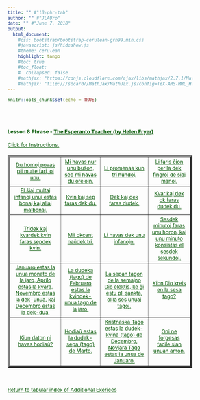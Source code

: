 ```yaml
---
title: "" #"l8-phr-tab"
author: "" #"JLAUro"
date: "" #"June 7, 2018"
output: 
  html_document:
    #css: bootstrap/bootstrap-cerulean-grn99.min.css
    #javascript: js/hideshow.js
    #theme: cerulean
    highlight: tango
    #toc: true
    #toc_float: 
    #  collapsed: false
    #mathjax: "https://cdnjs.cloudflare.com/ajax/libs/mathjax/2.7.1/MathJax.js?config=TeX-AMS-MML_HTMLorMML"
    #mathjax: "file:///sdcard//MathJax/MathJax.js?config=TeX-AMS-MML_HTMLorMML"
---
```


```r
knitr::opts_chunk$set(echo = TRUE)
```

<style>
a, body { 
color: #005500; 
font-size: 12px; 
}	

a:visited { color: #009900; }

[id^='tr'] {
display: none;
}

mark {
padding: 3px 3px;
text-align: left;
font-style: italic;
font-size: 10px;
background-color: #007700;
color: white;
margin-top: 0px;
margin-left: 5px;
}

</style>

<script type='text/javascript'>
function toggle_visibility(id) {
var e = document.getElementById(id);
e.style.display = ((e.style.display!='block') ? 'block' : 'none');
}
</script>

<br/><br/>

<p>
<h4>Lesson 8 Phrase - <a  href=http://www.gutenberg.org/files/8177/8177-h/8177-h.htm>The Esperanto Teacher (by Helen Fryer)</a> <br/></h4>
<a id='r0' href='#' onclick="toggle_visibility('tr0');">
Click for Instructions.</a>
<div id='tr0'>
&nbsp;
<mark>Click on each link to toggle the English translation.  Reload page to turn off all translations.</mark>
</div>
</p>

<table width='100%' border='5px' cellspacing='5px' cellpadding='5px'>
<tr id='r1'>
<td align='center' valign='middle'><a id='item1' href='#r0' onclick="toggle_visibility('tr1');">Du homoj povas pli multe fari, ol unu.</a>
<div id='tr1'><mark>Two men can do more than one.</mark></div></td>

<td align='center' valign='middle'><a id='item2' href='#r0' onclick="toggle_visibility('tr2');">Mi havas nur unu buŝon, sed mi havas du orelojn.</a>
<div id='tr2'><mark>I have only one mouth, but I have two ears.</mark></div></td>

<td align='center' valign='middle'><a id='item3' href='#r0' onclick="toggle_visibility('tr3');">Li promenas kun tri hundoj.</a>
<div id='tr3'><mark>He walks out with three dogs.</mark></div></td>

<td align='center' valign='middle'><a id='item4' href='#r0' onclick="toggle_visibility('tr4');">Li faris ĉion per la dek fingroj de siaj manoj.</a>
<div id='tr4'><mark>He did everything with the ten fingers of his hands.</mark></div></td>
</tr>
<tr id='r2'>

<td align='center' valign='middle'><a id='item5' href='#r1' onclick="toggle_visibility('tr5');">El ŝiaj multaj infanoj unuj estas bonaj kaj aliaj malbonaj.</a>
<div id='tr5'><mark>Of her many children some are good and others bad.</mark></div></td>

<td align='center' valign='middle'><a id='item6' href='#r1' onclick="toggle_visibility('tr6');">Kvin kaj sep faras dek du.</a>
<div id='tr6'><mark>Five and seven make twelve.</mark></div></td>

<td align='center' valign='middle'><a id='item7' href='#r1' onclick="toggle_visibility('tr7');">Dek kaj dek faras dudek.</a>
<div id='tr7'><mark>Ten and ten make twenty.</mark></div></td>

<td align='center' valign='middle'><a id='item8' href='#r1' onclick="toggle_visibility('tr8');">Kvar kaj dek ok faras dudek du.</a>
<div id='tr8'><mark>Four and eighteen make twenty-two.</mark></div></td>
</tr>
<tr id='r3'>

<td align='center' valign='middle'><a id='item9' href='#r2' onclick="toggle_visibility('tr9');">Tridek kaj kvardek kvin faras sepdek kvin.</a>
<div id='tr9'><mark>Thirty and forty-five make seventy-five.</mark></div></td>

<td align='center' valign='middle'><a id='item10' href='#r2' onclick="toggle_visibility('tr10');">Mil okcent naŭdek tri.</a>
<div id='tr10'><mark>One thousand eight hundred and ninety-three.</mark></div></td>

<td align='center' valign='middle'><a id='item11' href='#r2' onclick="toggle_visibility('tr11');">Li havas dek unu infanojn.</a>
<div id='tr11'><mark>He has eleven children.</mark></div></td>

<td align='center' valign='middle'><a id='item12' href='#r2' onclick="toggle_visibility('tr12');">Sesdek minutoj faras unu horon, kaj unu minuto konsistas el sesdek sekundoj.</a>
<div id='tr12'><mark>Sixty minutes make one hour, and one minute consists of sixty seconds.</mark></div></td>
</tr>
<tr id='r4'>

<td align='center' valign='middle'><a id='item13' href='#r3' onclick="toggle_visibility('tr13');">Januaro estas la unua monato de la jaro, Aprilo estas la kvara, Novembro estas la dek-unua, kaj Decembro estas la dek-dua.</a>
<div id='tr13'><mark>January is the first month of the year, April is the fourth, November is the eleventh, and December is the twelfth.</mark></div></td>

<td align='center' valign='middle'><a id='item14' href='#r3' onclick="toggle_visibility('tr14');">La dudeka (tago) de Februaro estas la kvindek-unua tago de la jaro.</a>
<div id='tr14'><mark>The twentieth day of February is the fifty-first day of the year.</mark></div></td>

<td align='center' valign='middle'><a id='item15' href='#r3' onclick="toggle_visibility('tr15');">La sepan tagon de la semajno Dio elektis, ke ĝi estu pli sankta, ol la ses unuaj tagoj.</a>
<div id='tr15'><mark>The seventh day of the week God chose to be (that it should be) more holy than the six first days.</mark></div></td>

<td align='center' valign='middle'><a id='item16' href='#r3' onclick="toggle_visibility('tr16');">Kion Dio kreis en la sesa tago?</a>
<div id='tr16'><mark>What did God create on the sixth day?</mark></div></td>
</tr>
<tr id='r5'>

<td align='center' valign='middle'><a id='item17' href='#r4' onclick="toggle_visibility('tr17');">Kiun daton ni havas hodiaŭ?</a>
<div id='tr17'><mark>What (which) date is it (have we) to-day?</mark></div></td>

<td align='center' valign='middle'><a id='item18' href='#r4' onclick="toggle_visibility('tr18');">Hodiaŭ estas la dudek-sepa (tago) de Marto.</a>
<div id='tr18'><mark>To-day is the twenty-seventh (day) of March.</mark></div></td>

<td align='center' valign='middle'><a id='item19' href='#r4' onclick="toggle_visibility('tr19');">Kristnaska Tago estas la dudek-kvina (tago) de Decembro, Novjara Tago estas la unua de Januaro.</a>
<div id='tr19'><mark>Christmas Day is the 25th of December, New Year's Day is the 1st of January.</mark></div></td>

<td align='center' valign='middle'><a id='item20' href='#r4' onclick="toggle_visibility('tr20');">Oni ne forgesas facile sian unuan amon.</a>
<div id='tr20'><mark>One does not easily forget one's first love.</mark></div></td>
</tr>
<tr id='r6'>

</tr>
</table>
<br/>
<p>
<a href=addExercises.html>Return to tabular index of Additional Exerices</a>
</p>

